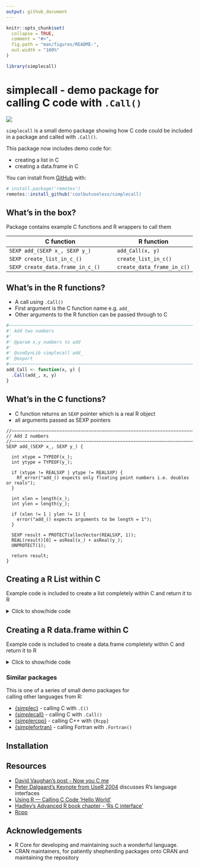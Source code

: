 ```yaml
---
output: github_document
---
```


<!-- README.md is generated from README.Rmd. Please edit that file -->

```r
knitr::opts_chunk$set(
  collapse = TRUE,
  comment = "#>",
  fig.path = "man/figures/README-",
  out.width = "100%"
)

library(simplecall)
```

# simplecall - demo package for calling C code with `.Call()`

<!-- badges: start -->
![](https://img.shields.io/badge/cool-useless-green.svg)
<!-- badges: end -->

`simplecall` is a small demo package showing how C code could be included
in a package and called with `.Call()`.

This package now includes demo code for:

* creating a list in C
* creating a data.frame in C


You can install from [GitHub](https://github.com/coolbutuseless/simplecall) with:

``` r
# install.package('remotes')
remotes::install_github('coolbutuseless/simplecall)
```

## What's in the box?

Package contains example C functions and R wrappers to call them

| C function                                | R function   |
|-------------------------------------------|--------------|
| `SEXP add_(SEXP x_, SEXP y_)`             | `add_Call(x, y)`  |
| `SEXP create_list_in_c_()`                | `create_list_in_c()` |
| `SEXP create_data.frame_in_c_()`          | `create_data_frame_in_c()` |



## What's in the R functions?

* A call using `.Call()`
* First argument is the C function name e.g. `add_`
* Other arguments to the R function can be passed through to C 

```r
#~~~~~~~~~~~~~~~~~~~~~~~~~~~~~~~~~~~~~~~~~~~~~~~~~~~~~~~~~~~~~~~~~~~~~~~~~~~~~
#' Add two numbers
#'
#' @param x,y numbers to add
#'
#' @useDynLib simplecall add_
#' @export
#~~~~~~~~~~~~~~~~~~~~~~~~~~~~~~~~~~~~~~~~~~~~~~~~~~~~~~~~~~~~~~~~~~~~~~~~~~~~~
add_Call <- function(x, y) {
  .Call(add_, x, y)
}
```


## What's in the C functions?

* C function returns an `SEXP` pointer which is a real R object
* all arguments passed as SEXP pointers

```
//~~~~~~~~~~~~~~~~~~~~~~~~~~~~~~~~~~~~~~~~~~~~~~~~~~~~~~~~~~~~~~~~~~~~~~~~~~~~
// Add 2 numbers
//~~~~~~~~~~~~~~~~~~~~~~~~~~~~~~~~~~~~~~~~~~~~~~~~~~~~~~~~~~~~~~~~~~~~~~~~~~~~
SEXP add_(SEXP x_, SEXP y_) {

  int xtype = TYPEOF(x_);
  int ytype = TYPEOF(y_);

  if (xtype != REALSXP | ytype != REALSXP) {
    Rf_error("add_() expects only floating point numbers i.e. doubles or reals");
  }

  int xlen = length(x_);
  int ylen = length(y_);

  if (xlen != 1 | ylen != 1) {
    error("add_() expects arguments to be length = 1");
  }

  SEXP result = PROTECT(allocVector(REALSXP, 1));
  REAL(result)[0] = asReal(x_) + asReal(y_);
  UNPROTECT(1);

  return result;
}
```



## Creating a R List within C

Example code is included to create a list completely within C and return it to R

<details>
<summary> Click to show/hide code </summary>

```c
//~~~~~~~~~~~~~~~~~~~~~~~~~~~~~~~~~~~~~~~~~~~~~~~~~~~~~~~~~~~~~~~~~~~~~~~~~~~~
// Creating a list within C and returning it to R
//
//  1. Create individual integer/real/whatever vectors
//  2. allocate a VECSXP of the correct size
//  3. assign each member into the list
//  4. create names and assign them to the list
//~~~~~~~~~~~~~~~~~~~~~~~~~~~~~~~~~~~~~~~~~~~~~~~~~~~~~~~~~~~~~~~~~~~~~~~~~~~~
SEXP create_list_in_c_() {


  //~~~~~~~~~~~~~~~~~~~~~~~~~~~~~~~~~~~~~~~~~~~~~~~~~~~~~~~~~~~~~~~~~~~~~~~~~~
  // Each member of the list gets allocated separately
  //~~~~~~~~~~~~~~~~~~~~~~~~~~~~~~~~~~~~~~~~~~~~~~~~~~~~~~~~~~~~~~~~~~~~~~~~~~
  int n = 10;

  SEXP idx_ = PROTECT(allocVector(INTSXP , n));
  SEXP x_   = PROTECT(allocVector(REALSXP, n));
  SEXP y_   = PROTECT(allocVector(REALSXP, n));


  //~~~~~~~~~~~~~~~~~~~~~~~~~~~~~~~~~~~~~~~~~~~~~~~~~~~~~~~~~~~~~~~~~~~~~~~~~~
  // Assign some dummy values into the members
  //~~~~~~~~~~~~~~~~~~~~~~~~~~~~~~~~~~~~~~~~~~~~~~~~~~~~~~~~~~~~~~~~~~~~~~~~~~
  for (int i = 0; i < n; i++) {
    INTEGER(idx_)[i] = i + 1;
    REAL(x_)[i] = i + 10;
    REAL(y_)[i] = i + 100;
  }

  //~~~~~~~~~~~~~~~~~~~~~~~~~~~~~~~~~~~~~~~~~~~~~~~~~~~~~~~~~~~~~~~~~~~~~~~~~~
  // Allocate a list with 3 members
  //~~~~~~~~~~~~~~~~~~~~~~~~~~~~~~~~~~~~~~~~~~~~~~~~~~~~~~~~~~~~~~~~~~~~~~~~~~
  SEXP list_ = PROTECT(allocVector(VECSXP, 3));

  //~~~~~~~~~~~~~~~~~~~~~~~~~~~~~~~~~~~~~~~~~~~~~~~~~~~~~~~~~~~~~~~~~~~~~~~~~~
  // Add members to the list
  //~~~~~~~~~~~~~~~~~~~~~~~~~~~~~~~~~~~~~~~~~~~~~~~~~~~~~~~~~~~~~~~~~~~~~~~~~~
  SET_VECTOR_ELT(list_,  0, idx_);
  SET_VECTOR_ELT(list_,  1, x_);
  SET_VECTOR_ELT(list_,  2, y_);

  //~~~~~~~~~~~~~~~~~~~~~~~~~~~~~~~~~~~~~~~~~~~~~~~~~~~~~~~~~~~~~~~~~~~~~~~~~~
  // Set the names on the list.
  //~~~~~~~~~~~~~~~~~~~~~~~~~~~~~~~~~~~~~~~~~~~~~~~~~~~~~~~~~~~~~~~~~~~~~~~~~~
  SEXP names = PROTECT(allocVector(STRSXP, 3));
  SET_STRING_ELT(names,  0, mkChar("idx"));
  SET_STRING_ELT(names,  1, mkChar("x"));
  SET_STRING_ELT(names,  2, mkChar("y"));
  setAttrib(list_, R_NamesSymbol, names);

  UNPROTECT(5);
  return list_;
}
```

</details>


## Creating a R data.frame within C

Example code is included to create a data.frame completely within C and return it to R

<details>
<summary> Click to show/hide code </summary>

```c
//~~~~~~~~~~~~~~~~~~~~~~~~~~~~~~~~~~~~~~~~~~~~~~~~~~~~~~~~~~~~~~~~~~~~~~~~~~~~
// Creating a data.frame within C and returning it to R
//
//  1. Create individual integer/real/whatever vectors
//  2. allocate a VECSXP of the correct size
//  3. assign each member into the data.frame
//  4. create names and assign them to the data.frame
//  5. set the class to "data.frame"
//  6. set rownames on the data.frame
//~~~~~~~~~~~~~~~~~~~~~~~~~~~~~~~~~~~~~~~~~~~~~~~~~~~~~~~~~~~~~~~~~~~~~~~~~~~~
SEXP create_data_frame_in_c_() {


  //~~~~~~~~~~~~~~~~~~~~~~~~~~~~~~~~~~~~~~~~~~~~~~~~~~~~~~~~~~~~~~~~~~~~~~~~~~
  // Each member of the list gets allocated separately
  //~~~~~~~~~~~~~~~~~~~~~~~~~~~~~~~~~~~~~~~~~~~~~~~~~~~~~~~~~~~~~~~~~~~~~~~~~~
  int n = 10;

  SEXP idx_ = PROTECT(allocVector(INTSXP , n));
  SEXP x_   = PROTECT(allocVector(REALSXP, n));
  SEXP y_   = PROTECT(allocVector(REALSXP, n));


  //~~~~~~~~~~~~~~~~~~~~~~~~~~~~~~~~~~~~~~~~~~~~~~~~~~~~~~~~~~~~~~~~~~~~~~~~~~
  // Assign some dummy values into the members
  //~~~~~~~~~~~~~~~~~~~~~~~~~~~~~~~~~~~~~~~~~~~~~~~~~~~~~~~~~~~~~~~~~~~~~~~~~~
  for (int i = 0; i < n; i++) {
    INTEGER(idx_)[i] = i + 1;
    REAL(x_)[i] = i + 10;
    REAL(y_)[i] = i + 100;
  }

  //~~~~~~~~~~~~~~~~~~~~~~~~~~~~~~~~~~~~~~~~~~~~~~~~~~~~~~~~~~~~~~~~~~~~~~~~~~
  // Allocate a data.frame
  //~~~~~~~~~~~~~~~~~~~~~~~~~~~~~~~~~~~~~~~~~~~~~~~~~~~~~~~~~~~~~~~~~~~~~~~~~~
  SEXP df_ = PROTECT(allocVector(VECSXP, 3));

  //~~~~~~~~~~~~~~~~~~~~~~~~~~~~~~~~~~~~~~~~~~~~~~~~~~~~~~~~~~~~~~~~~~~~~~~~~~
  // Add columns to the data.frame
  //~~~~~~~~~~~~~~~~~~~~~~~~~~~~~~~~~~~~~~~~~~~~~~~~~~~~~~~~~~~~~~~~~~~~~~~~~~
  SET_VECTOR_ELT(df_,  0, idx_);
  SET_VECTOR_ELT(df_,  1, x_);
  SET_VECTOR_ELT(df_,  2, y_);

  //~~~~~~~~~~~~~~~~~~~~~~~~~~~~~~~~~~~~~~~~~~~~~~~~~~~~~~~~~~~~~~~~~~~~~~~~~~
  // Treat the VECSXP as a data.frame rather than a list
  //~~~~~~~~~~~~~~~~~~~~~~~~~~~~~~~~~~~~~~~~~~~~~~~~~~~~~~~~~~~~~~~~~~~~~~~~~~
  SET_CLASS(df_, mkString("data.frame"));

  //~~~~~~~~~~~~~~~~~~~~~~~~~~~~~~~~~~~~~~~~~~~~~~~~~~~~~~~~~~~~~~~~~~~~~~~~~~
  // Set the names on the list.
  //~~~~~~~~~~~~~~~~~~~~~~~~~~~~~~~~~~~~~~~~~~~~~~~~~~~~~~~~~~~~~~~~~~~~~~~~~~
  SEXP names = PROTECT(allocVector(STRSXP, 3));
  SET_STRING_ELT(names,  0, mkChar("idx"));
  SET_STRING_ELT(names,  1, mkChar("x"));
  SET_STRING_ELT(names,  2, mkChar("y"));
  setAttrib(df_, R_NamesSymbol, names);

  //~~~~~~~~~~~~~~~~~~~~~~~~~~~~~~~~~~~~~~~~~~~~~~~~~~~~~~~~~~~~~~~~~~~~~~~~~~
  // Set the row.names on the list.
  // Use the shortcut as used in .set_row_names() in R
  // i.e. set rownames to c(NA_integer, -len) and it will
  // take care of the rest. This is equivalent to rownames(x) <- NULL
  //~~~~~~~~~~~~~~~~~~~~~~~~~~~~~~~~~~~~~~~~~~~~~~~~~~~~~~~~~~~~~~~~~~~~~~~~~~
  SEXP rownames = PROTECT(allocVector(INTSXP, 2));
  SET_INTEGER_ELT(rownames, 0, NA_INTEGER);
  SET_INTEGER_ELT(rownames, 1, -n);
  setAttrib(df_, R_RowNamesSymbol, rownames);

  UNPROTECT(6);
  return df_;
}
```

</details>




### Similar packages

This is one of a series of small demo packages for  
calling other languages from R:

* [{simplec}](https://github.com/coolbutuseless/simplec) - calling C with `.C()`
* [{simplecall}](https://github.com/coolbutuseless/simplecall) - calling C with `.Call()`
* [{simplercpp}](https://github.com/coolbutuseless/simplercpp) - calling C++ with `{Rcpp}`
* [{simplefortran}](https://github.com/coolbutuseless/simplefortran) - calling Fortran with `.Fortran()`

## Installation


## Resources

* [David Vaughan's post - Now you C me](https://blog.davisvaughan.com/2019/03/02/now-you-c-me/)
* [Peter Dalgaard's Keynote from UseR 2004](http://www.ci.tuwien.ac.at/Conferences/useR-2004/Keynotes/Dalgaard.pdf) 
discusses R's language interfaces
* [Using R — Calling C Code ‘Hello World’](http://mazamascience.com/WorkingWithData/?p=1067)
* [Hadley's Advanced R book chapter - 'Rs C interface'](http://adv-r.had.co.nz/C-interface.html)
* [Rcpp](https://cran.r-project.org/package=Rcpp)

## Acknowledgements

* R Core for developing and maintaining such a wonderful language.
* CRAN maintainers, for patiently shepherding packages onto CRAN and maintaining
  the repository
